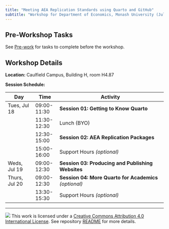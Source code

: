 ```yaml
---
title: "Meeting AEA Replication Standards using Quarto and GitHub"
subtitle: "Workshop for Department of Economics, Monash University (Jul 18-20, 2023)"
---
```


## Pre-Workshop Tasks

See [Pre-work](00-pre-workshop.qmd) for tasks to complete before the workshop.

## Workshop Details

**Location:** Caulfield Campus, Building H, room H4.87

**Session Schedule:**

| Day           | Time        | Activity                                               |
|---------------|-------------|--------------------------------------------------------|
| Tues, Jul 18  | 09:00-11:30 | **Session 01: Getting to Know Quarto**                 |
|               | 11:30-12:30 | Lunch (BYO)                                            |
|               | 12:30-15:00 | **Session 02: AEA Replication Packages**               |
|               | 15:00-16:00 | Support Hours *(optional)*                             |
| Weds, Jul 19  | 09:00-12:30 | **Session 03: Producing and Publishing Websites**      |
| Thurs, Jul 20 | 09:00-12:30 | **Session 04: More Quarto for Academics** *(optional)* |
|               | 13:30-15:30 | Support Hours *(optional)*                             |

------------------------------------------------------------------------

![](https://i.creativecommons.org/l/by/4.0/88x31.png) This work is licensed under a [Creative Commons Attribution 4.0 International License](https://creativecommons.org/licenses/by/4.0/). See repository [README](https://github.com/cynthiahqy/monash-quarto-aea) for more details.